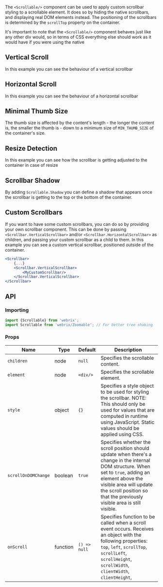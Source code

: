 
The `<Scrollable/>` component can be used to apply custom scrollbar styling to a scrollable element.
It does so by hiding the native scrollbars, and displaying real DOM elements instead.
The positioning of the scrollbars is determined by the `scrollTop` property on the container.

It's important to note that the `<Scrollable/>` component behaves just like any other div would,
so in terms of CSS everything else should work as it would have if you were using the native

## Vertical Scroll

<Example file='components/scrollable/VerticalScroll' height={400}/>

In this example you can see the behaviour of a vertical scrollbar

## Horizontal Scroll

<Example file='components/scrollable/HorizontalScroll' height={400}/>

In this example you can see the behaviour of a horizontal scrollbar

## Minimal Thumb Size

<Example file='components/scrollable/MinimalThumbSize' height={400}/>

The thumb size is affected by the content's length - the longer the content is, the smaller
the thumb is - down to a minimum size of `MIN_THUMB_SIZE` of the container's size.

## Resize Detection

<Example file='components/scrollable/ResizeDetection' height={400}/>

In this example you can see how the scrollbar is getting adjusted to the container in case of resize

## Scrollbar Shadow

<Example file='components/scrollable/ScrollbarShadow' height={400}/>

By adding `Scrollable.Shadow` you can define a shadow that appears once the scrollbar is getting to the top or the bottom of the container.

## Custom Scrollbars

<Example file='components/scrollable/CustomScrollbars' height={400}/>

If you want to have some custom scrollbars, you can do so by providing your own scrollbar component.
This can be done by passing `<Scrollbar.VerticalScrollbar>` and/or `<Scrollbar.HorizontalScrollbar>`
as children, and passing your custom scrollbar as a child to them.
In this example you can see a custom vertical scrollbar, positioned outside of the container.

```jsx
<Scrollbar>
    {...}
    <Scrollbar.VerticalScrollbar>
        <MyCustomScrollbar/>
    </Scrollbar.VerticalScrollbar>
</Scrollbar>
```

## API

### Importing

```jsx
import {Scrollable} from 'webrix';
import Scrollable from 'webrix/Zoomable'; // For better tree shaking
```
### Props
Name|Type|Default|Description
---|---|---|---
`children`|node|`null`|Specifies the scrollable content.
`element`|node|`<div/>`|Specifies the scrollable element.
`style`|object|`{}`|Specifies a style object to be used for styling the scrollbar. NOTE: This should only be used for values that are computed in runtime using JavaScript. Static values should be applied using CSS.
`scrollOnDOMChange`|boolean|`true`|Specifies whether the scroll position should update when there's a change in the internal DOM structure. When set to `true`, adding an element above the visible area will update the scroll position so that the previously visible area is still visible.
`onScroll`|function|`() => null`|Specifies function to be called when a scroll event occurs. Receives an object with the following properties: `top`, `left`, `scrollTop`, `scrollLeft`, `scrollHeight`, `scrollWidth`, `clientWidth`, `clientHeight`,